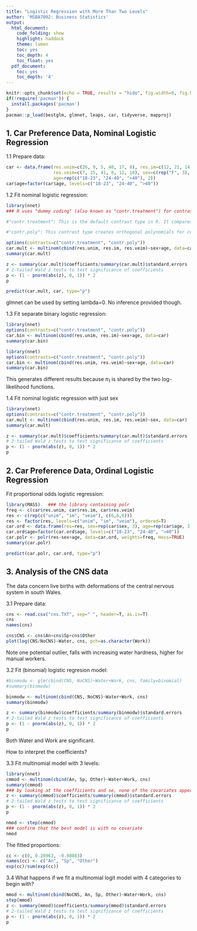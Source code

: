 ```yaml
---
title: "Logistic Regression with More Than Two Levels"
author: 'MSBA7002: Business Statistics'
output:
  html_document:
    code_folding: show
    highlight: haddock
    theme: lumen
    toc: yes
    toc_depth: 4
    toc_float: yes
  pdf_document:
    toc: yes
    toc_depth: '4'
---
```


```r
knitr::opts_chunk$set(echo = TRUE, results = "hide", fig.width=6, fig.height=4)
if(!require('pacman')) {
  install.packages('pacman')
}
pacman::p_load(bestglm, glmnet, leaps, car, tidyverse, mapproj)
```

\tableofcontents

## 1. Car Preference Data, Nominal Logistic Regression

1.1 Prepare data:

```r
car <- data.frame(res.unim=c(26, 9, 5, 40, 17, 8), res.im=c(12, 21, 14, 17, 15, 15), 
                  res.veim=c(7, 15, 41, 8, 12, 18), sex=c(rep("F", 3), rep("M",3)),
                  age=rep(c("18-23", "24-40", ">40"), 2)) 
car$age=factor(car$age, levels=c("18-23", "24-40", ">40"))
```

1.2 Fit nominal logistic regression: 

```r
library(nnet)
### R uses "dummy coding" (also known as "contr.treatment") for contrasts. Dummy coding compares each level of the factor variable to a baseline level, which is represented by a vector of 0s and 1s.

#"contr.treatment": This is the default contrast type in R. It compares each level of a factor variable to a baseline level by coding them as 0s and 1s. The baseline level is typically the first level of the factor variable.

#"contr.poly": This contrast type creates orthogonal polynomials for comparing the levels of a factor variable. Orthogonal polynomials are a set of orthogonal functions used to represent the levels of the factor variable in a numerical form. This type of contrast is useful when you want to capture non-linear trends or complex relationships between the levels of a factor variable.

options(contrasts=c("contr.treatment", "contr.poly"))
car.mult <- multinom(cbind(res.unim, res.im, res.veim)~sex+age, data=car)
summary(car.mult)

z <- summary(car.mult)$coefficients/summary(car.mult)$standard.errors
# 2-tailed Wald z tests to test significance of coefficients
p <- (1 - pnorm(abs(z), 0, 1)) * 2
p


```

```r
predict(car.mult, car, type="p")
```

glmnet can be used by setting lambda=0. No inference provided though.

1.3 Fit separate binary logistic regression:

```r
library(nnet)
options(contrasts=c("contr.treatment", "contr.poly"))
car.bin <- multinom(cbind(res.unim, res.im)~sex+age, data=car)
summary(car.bin)
```

```r
library(nnet)
options(contrasts=c("contr.treatment", "contr.poly"))
car.bin <- multinom(cbind(res.unim, res.veim)~sex+age, data=car)
summary(car.bin)
```

This generates different results because $\pi_1$ is shared by the two log-likelihood functions.

1.4 Fit nominal logistic regression with just sex 

```r
library(nnet)
options(contrasts=c("contr.treatment", "contr.poly"))
car.mult <- multinom(cbind(res.unim, res.im, res.veim)~sex, data=car)
summary(car.mult)

z <- summary(car.mult)$coefficients/summary(car.mult)$standard.errors
# 2-tailed Wald z tests to test significance of coefficients
p <- (1 - pnorm(abs(z), 0, 1)) * 2
p

```

## 2. Car Preference Data, Ordinal Logistic Regression

Fit proportional odds logistic regression:

```r
library(MASS)   ### the library containing polr
freq <- c(car$res.unim, car$res.im, car$res.veim)
res <- c(rep(c("unim", "im", "veim"), c(6,6,6)))
res <- factor(res, levels=c("unim", "im", "veim"), ordered=T)
car.ord <- data.frame(res=res, sex=rep(car$sex, 3), age=rep(car$age, 3), freq=freq)
car.ord$age=factor(car.ord$age, levels=c("18-23", "24-40", ">40"))
car.polr <- polr(res~sex+age, data=car.ord, weights=freq, Hess=TRUE)
summary(car.polr)
```

```r
predict(car.polr, car.ord, type="p")
```

## 3. Analysis of the CNS data 

The data concern live births with deformations of the central nervous system in south Wales.

3.1 Prepare data: 

```r
cns <- read.csv("cns.TXT", sep=" ", header=T, as.is=T)
cns
names(cns)
```

```r
cns$CNS <- cns$An+cns$Sp+cns$Other
plot(log(CNS/NoCNS)~Water, cns, pch=as.character(Work))
```

Note one potential outlier, falls with increasing water hardness, higher for manual workers.

3.2 Fit (binomial) logistic regresion model:

```r
#binmodw <- glm(cbind(CNS, NoCNS)~Water+Work, cns, family=binomial)
#summary(binmodw)

binmodw <- multinom(cbind(CNS, NoCNS)~Water+Work, cns)
summary(binmodw)

z <- summary(binmodw)$coefficients/summary(binmodw)$standard.errors
# 2-tailed Wald z tests to test significance of coefficients
p <- (1 - pnorm(abs(z), 0, 1)) * 2
p

```
Both Water and Work are significant. 

How to interpret the coefficients?

3.3 Fit multinomial model with 3 levels:

```r
library(nnet)
cmmod <- multinom(cbind(An, Sp, Other)~Water+Work, cns)
summary(cmmod)
### by looking at the coefficients and se, none of the covariates appear to be significant.
z <- summary(cmmod)$coefficients/summary(cmmod)$standard.errors
# 2-tailed Wald z tests to test significance of coefficients
p <- (1 - pnorm(abs(z), 0, 1)) * 2
p

nmod <- step(cmmod)
### confirm that the best model is with no covariate
nmod


```

The fitted proportions:

```r
cc <- c(0, 0.28963, -0.98083)
names(cc) <- c("An", "Sp", "Other")
exp(cc)/sum(exp(cc))
```

3.4 What happens if we fit a multinomial logit model with 4 categories to begin with?

```r
mmod <- multinom(cbind(NoCNS, An, Sp, Other)~Water+Work, cns)
step(mmod)
z <- summary(mmod)$coefficients/summary(mmod)$standard.errors
# 2-tailed Wald z tests to test significance of coefficients
p <- (1 - pnorm(abs(z), 0, 1)) * 2
p

```





